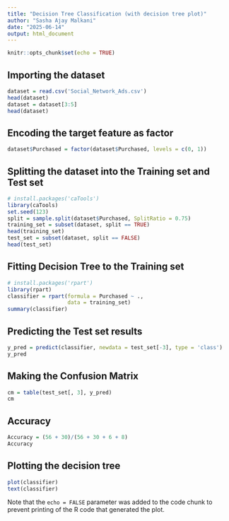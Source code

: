 ```yaml
---
title: "Decision Tree Classification (with decision tree plot)"
author: "Sasha Ajay Malkani"
date: "2025-06-14"
output: html_document
---
```


```r
knitr::opts_chunk$set(echo = TRUE)
```

##  Importing the dataset

```r
dataset = read.csv('Social_Network_Ads.csv')
head(dataset)
dataset = dataset[3:5]
head(dataset)

```

## Encoding the target feature as factor

```r
dataset$Purchased = factor(dataset$Purchased, levels = c(0, 1))

```

##  Splitting the dataset into the Training set and Test set

```r
# install.packages('caTools')
library(caTools)
set.seed(123)
split = sample.split(dataset$Purchased, SplitRatio = 0.75)
training_set = subset(dataset, split == TRUE)
head(training_set)
test_set = subset(dataset, split == FALSE)
head(test_set)

```


##  Fitting Decision Tree to the Training set

```r
# install.packages('rpart')
library(rpart)
classifier = rpart(formula = Purchased ~ .,
                   data = training_set)
summary(classifier)

```

## Predicting the Test set results

```r
y_pred = predict(classifier, newdata = test_set[-3], type = 'class')
y_pred

```

##  Making the Confusion Matrix

```r
cm = table(test_set[, 3], y_pred)
cm

```

## Accuracy

```r
Accuracy = (56 + 30)/(56 + 30 + 6 + 8)
Accuracy

```


## Plotting the decision tree

```r
plot(classifier)
text(classifier)

```





















Note that the `echo = FALSE` parameter was added to the code chunk to prevent printing of the R code that generated the plot.

